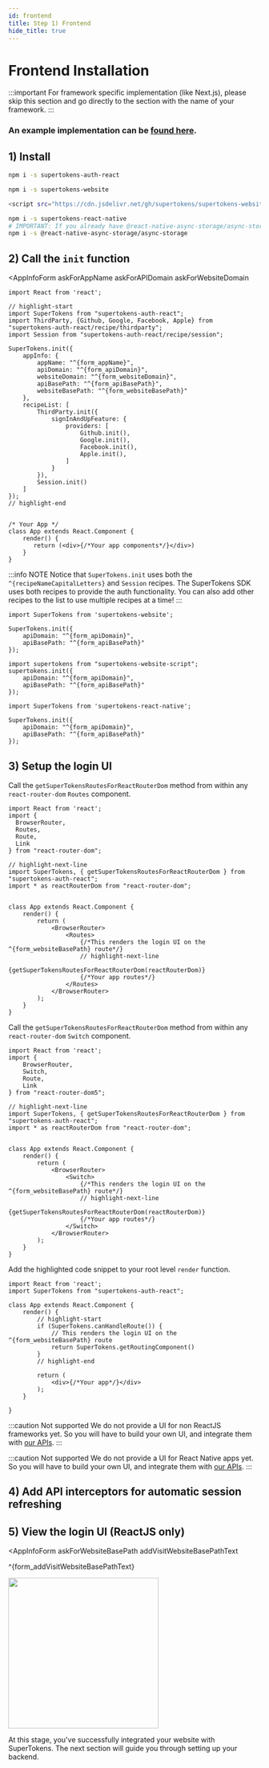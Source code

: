 ```yaml
---
id: frontend
title: Step 1) Frontend
hide_title: true
---
```



# Frontend Installation

:::important
For framework specific implementation (like Next.js), please skip this section and go directly to the section with the name of your framework.
:::

### An example implementation can be [found here](https://github.com/supertokens/supertokens-auth-react/blob/master/examples/with-thirdparty/src/App.js).

## 1) Install

<FrontendSDKTabs>
<TabItem value="reactjs">

```bash
npm i -s supertokens-auth-react
```
</TabItem>
<TabItem value="vanillajs">

<NpmOrScriptTabs>
<TabItem value="npm">

```bash
npm i -s supertokens-website
```
</TabItem>
<TabItem value="script">

```bash
<script src="https://cdn.jsdelivr.net/gh/supertokens/supertokens-website/bundle/bundle.js"></script>
```

</TabItem>
</NpmOrScriptTabs>
</TabItem>
<TabItem value="react-native">

```bash
npm i -s supertokens-react-native
# IMPORTANT: If you already have @react-native-async-storage/async-storage as a dependency, make sure the version is 1.12.1 or higher
npm i -s @react-native-async-storage/async-storage
```

</TabItem>
</FrontendSDKTabs>

## 2) Call the `init` function

<FrontendSDKTabs>
<TabItem value="reactjs">

<AppInfoForm
    askForAppName
    askForAPIDomain
    askForWebsiteDomain
>

```tsx
import React from 'react';

// highlight-start
import SuperTokens from "supertokens-auth-react";
import ThirdParty, {Github, Google, Facebook, Apple} from "supertokens-auth-react/recipe/thirdparty";
import Session from "supertokens-auth-react/recipe/session";

SuperTokens.init({
    appInfo: {
        appName: "^{form_appName}",
        apiDomain: "^{form_apiDomain}",
        websiteDomain: "^{form_websiteDomain}",
        apiBasePath: "^{form_apiBasePath}",
        websiteBasePath: "^{form_websiteBasePath}"
    },
    recipeList: [
        ThirdParty.init({
            signInAndUpFeature: {
                providers: [
                    Github.init(),
                    Google.init(),
                    Facebook.init(),
                    Apple.init(),
                ]
            }
        }),
        Session.init()
    ]
});
// highlight-end


/* Your App */
class App extends React.Component {
    render() {
       return (<div>{/*Your app components*/}</div>)
    }
}
```

:::info NOTE
Notice that `SuperTokens.init` uses both the `^{recipeNameCapitalLetters}` and `Session` recipes. The SuperTokens SDK uses both recipes to provide the auth functionality. You can also add other recipes to the list to use multiple recipes at a time!
:::

</AppInfoForm>

</TabItem>
<TabItem value="vanillajs">
<NpmOrScriptTabs>
<TabItem value="npm">

<AppInfoForm askForAPIDomain>

```tsx
import SuperTokens from 'supertokens-website';

SuperTokens.init({
    apiDomain: "^{form_apiDomain}",
    apiBasePath: "^{form_apiBasePath}"
});
```

</AppInfoForm>

</TabItem>
<TabItem value="script">

<AppInfoForm askForAPIDomain>

```tsx
import supertokens from "supertokens-website-script";
supertokens.init({
    apiDomain: "^{form_apiDomain}",
    apiBasePath: "^{form_apiBasePath}"
});
```

</AppInfoForm>

</TabItem>
</NpmOrScriptTabs>

</TabItem>
<TabItem value="react-native">

<AppInfoForm askForAPIDomain>

```tsx
import SuperTokens from 'supertokens-react-native';

SuperTokens.init({
    apiDomain: "^{form_apiDomain}",
    apiBasePath: "^{form_apiBasePath}"
});
```

</AppInfoForm>

</TabItem>
</FrontendSDKTabs>


## 3) Setup the login UI

<FrontendSDKTabs>
<TabItem value="reactjs">
<AppInfoForm askForWebsiteBasePath>
<Question
    question="Do you use react-router-dom?">
<Answer title="Yes">

<RRDVersionSubTabs>

<TabItem value="v6">

Call the `getSuperTokensRoutesForReactRouterDom` method from within any `react-router-dom` `Routes` component.

```tsx
import React from 'react';
import {
  BrowserRouter,
  Routes,
  Route,
  Link
} from "react-router-dom";

// highlight-next-line
import SuperTokens, { getSuperTokensRoutesForReactRouterDom } from "supertokens-auth-react";
import * as reactRouterDom from "react-router-dom";


class App extends React.Component {
    render() {
        return (
            <BrowserRouter>
                <Routes>
                    {/*This renders the login UI on the ^{form_websiteBasePath} route*/}
                    // highlight-next-line
                    {getSuperTokensRoutesForReactRouterDom(reactRouterDom)}
                    {/*Your app routes*/}
                </Routes>
            </BrowserRouter>
        );
    }
}
```

</TabItem>

<TabItem value="v5">

Call the `getSuperTokensRoutesForReactRouterDom` method from within any `react-router-dom` `Switch` component.

```tsx
import React from 'react';
import {
    BrowserRouter,
    Switch,
    Route,
    Link
} from "react-router-dom5";

// highlight-next-line
import SuperTokens, { getSuperTokensRoutesForReactRouterDom } from "supertokens-auth-react";
import * as reactRouterDom from "react-router-dom";


class App extends React.Component {
    render() {
        return (
            <BrowserRouter>
                <Switch>
                    {/*This renders the login UI on the ^{form_websiteBasePath} route*/}
                    // highlight-next-line
                    {getSuperTokensRoutesForReactRouterDom(reactRouterDom)}
                    {/*Your app routes*/}
                </Switch>
            </BrowserRouter>
        );
    }
}
```

</TabItem>

</RRDVersionSubTabs>

</Answer>
<Answer title="No">

Add the highlighted code snippet to your root level `render` function.

```tsx
import React from 'react';
import SuperTokens from "supertokens-auth-react";

class App extends React.Component {
    render() {
        // highlight-start
        if (SuperTokens.canHandleRoute()) {
            // This renders the login UI on the ^{form_websiteBasePath} route
            return SuperTokens.getRoutingComponent()
        }
        // highlight-end

        return (
            <div>{/*Your app*/}</div>
        );
    }

}
```

</Answer>
</Question>
</AppInfoForm>
</TabItem>
<TabItem value="vanillajs">

:::caution Not supported
We do not provide a UI for non ReactJS frameworks yet. So you will have to build your own UI, and integrate them with [our APIs](../apis#frontend-driver-interface).
:::

</TabItem>
<TabItem value="react-native">

:::caution Not supported
We do not provide a UI for React Native apps yet. So you will have to build your own UI, and integrate them with [our APIs](../apis#frontend-driver-interface).
:::

</TabItem>
</FrontendSDKTabs>

## 4) Add API interceptors for automatic session refreshing


<NetworkInterceptors />

## 5) View the login UI (ReactJS only)
<AppInfoForm
    askForWebsiteBasePath
    addVisitWebsiteBasePathText
>

^{form_addVisitWebsiteBasePathText}

<img width="300px" src="/img/thirdparty/signup-light.png" />

At this stage, you've successfully integrated your website with SuperTokens. The next section will guide you through setting up your backend.
</AppInfoForm>
